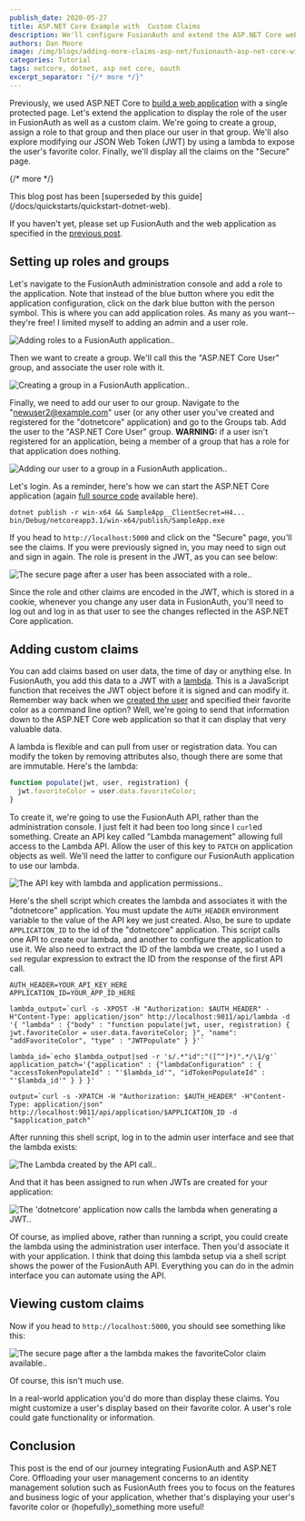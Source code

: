 ```yaml
---
publish_date: 2020-05-27 
title: ASP.NET Core Example with  Custom Claims
description: We'll configure FusionAuth and extend the ASP.NET Core web application to display role and custom claims from a JWT.
authors: Dan Moore
image: /img/blogs/adding-more-claims-asp-net/fusionauth-asp-net-core-with-custom-claims.png
categories: Tutorial
tags: netcore, dotnet, asp net core, oauth
excerpt_separator: "{/* more */}"
---
```


Previously, we used ASP.NET Core to [build a web application](/blog/2020/05/06/securing-asp-netcore-razor-pages-app-with-oauth) with a single protected page. Let's extend the application to display the role of the user in FusionAuth as well as a custom claim. We're going to create a group, assign a role to that group and then place our user in that group. We'll also explore modifying our JSON Web Token (JWT) by using a lambda to expose the user's favorite color. Finally, we'll display all the claims on the "Secure" page.

{/* more */}

<Aside type="tip" nodark="true">This blog post has been [superseded by this guide](/docs/quickstarts/quickstart-dotnet-web).</Aside>

If you haven't yet, please set up FusionAuth and the web application as specified in the [previous post](/blog/2020/05/06/securing-asp-netcore-razor-pages-app-with-oauth).

## Setting up roles and groups

Let's navigate to the FusionAuth administration console and add a role to the application. Note that instead of the blue button where you edit the application configuration, click on the dark blue button with the person symbol. This is where you can add application roles. As many as you want--they're free! I limited myself to adding an admin and a user role.

![Adding roles to a FusionAuth application..](/img/blogs/adding-more-claims-asp-net/aspnetextended-add-roles.png)

Then we want to create a group. We'll call this the "ASP.NET Core User" group, and associate the user role with it.
	
![Creating a group in a FusionAuth application..](/img/blogs/adding-more-claims-asp-net/aspnetextended-create-group.png)

Finally, we need to add our user to our group. Navigate to the "newuser2@example.com" user (or any other user you've created and registered for the "dotnetcore" application) and go to the <Breadcrumb>Groups</Breadcrumb> tab. Add the user to the "ASP.NET Core User" group. **WARNING:** if a user isn't registered for an application, being a member of a group that has a role for that application does nothing.

![Adding our user to a group in a FusionAuth application..](/img/blogs/adding-more-claims-asp-net/aspnetextended-add-user-to-group.png)

Let's login. As a reminder, here's how we can start the ASP.NET Core application (again [full source code](https://github.com/FusionAuth/fusionauth-example-asp-netcore) available here).

```shell
dotnet publish -r win-x64 && SampleApp__ClientSecret=H4... bin/Debug/netcoreapp3.1/win-x64/publish/SampleApp.exe
```

If you head to `http://localhost:5000` and click on the "Secure" page, you'll see the claims. If you were previously signed in, you may need to sign out and sign in again. The role is present in the JWT, as you can see below:

![The secure page after a user has been associated with a role..](/img/blogs/adding-more-claims-asp-net/aspnetextended-roles-only-roles-highlighted.png)

Since the role and other claims are encoded in the JWT, which is stored in a cookie, whenever you change any user data in FusionAuth, you'll need to log out and log in as that user to see the changes reflected in the ASP.NET Core application.

## Adding custom claims

You can add claims based on user data, the time of day or anything else. In FusionAuth, you add this data to a JWT with a [lambda](/docs/extend/code/lambdas/jwt-populate). This is a JavaScript function that receives the JWT object before it is signed and can modify it. Remember way back when we [created the user](/blog/2020/04/28/dot-net-command-line-client) and specified their favorite color as a command line option? Well, we're going to send that information down to the ASP.NET Core web application so that it can display that very valuable data.

A lambda is flexible and can pull from user or registration data. You can modify the token by removing attributes also, though there are some that are immutable. Here's the lambda:

```javascript
function populate(jwt, user, registration) {
  jwt.favoriteColor = user.data.favoriteColor;
}
```

To create it, we're going to use the FusionAuth API, rather than the administration console. I just felt it had been too long since I `curl`ed something. Create an API key called "Lambda management" allowing full access to the Lambda API. Allow the user of this key to `PATCH` on application objects as well. We'll need the latter to configure our FusionAuth application to use our lambda.

![The API key with lambda and application permissions..](/img/blogs/adding-more-claims-asp-net/aspnetextended-lambda-management-api-key.png)

Here's the shell script which creates the lambda and associates it with the "dotnetcore" application. You must update the `AUTH_HEADER` environment variable to the value of the API key we just created. Also, be sure to update `APPLICATION_ID` to the id of the "dotnetcore" application. This script calls one API to create our lambda, and another to configure the application to use it. We also need to extract the ID of the lambda we create, so I used a `sed` regular expression to extract the ID from the response of the first API call.

```shell
AUTH_HEADER=YOUR_API_KEY_HERE
APPLICATION_ID=YOUR_APP_ID_HERE

lambda_output=`curl -s -XPOST -H "Authorization: $AUTH_HEADER" -H"Content-Type: application/json" http://localhost:9011/api/lambda -d '{ "lambda" : {"body" : "function populate(jwt, user, registration) { jwt.favoriteColor = user.data.favoriteColor; }", "name": "addFavoriteColor", "type" : "JWTPopulate" } }'`

lambda_id=`echo $lambda_output|sed -r 's/.*"id":"([^"]*)".*/\1/g'`
application_patch='{"application" : {"lambdaConfiguration" : { "accessTokenPopulateId" : "'$lambda_id'", "idTokenPopulateId" : "'$lambda_id'" } } }'

output=`curl -s -XPATCH -H "Authorization: $AUTH_HEADER" -H"Content-Type: application/json" http://localhost:9011/api/application/$APPLICATION_ID -d "$application_patch"`
```

After running this shell script, log in to the admin user interface and see that the lambda exists:

![The Lambda created by the API call..](/img/blogs/adding-more-claims-asp-net/aspnetextended-lambda-created.png)

And that it has been assigned to run when JWTs are created for your application:

![The 'dotnetcore' application now calls the lambda when generating a JWT..](/img/blogs/adding-more-claims-asp-net/aspnetextended-application-has-lambda.png)

Of course, as implied above, rather than running a script, you could create the lambda using the administration user interface. Then you'd associate it with your application. I think that doing this lambda setup via a shell script shows the power of the FusionAuth API. Everything you can do in the admin interface you can automate using the API.

## Viewing custom claims 

Now if you head to `http://localhost:5000`, you should see something like this:

![The secure page after a the lambda makes the favoriteColor claim available..](/img/blogs/adding-more-claims-asp-net/aspnetextended-favcolor-highlighted.png)

Of course, this isn't much use. 

In a real-world application you'd do more than display these claims. You might customize a user's display based on their favorite color. A user's role could gate functionality or information.

## Conclusion

This post is the end of our journey integrating FusionAuth and ASP.NET Core. Offloading your user management concerns to an identity management solution such as FusionAuth frees you to focus on the features and business logic of your application, whether that's displaying your user's favorite color or (hopefully)_something more useful!
